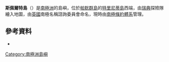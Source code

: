 {{Coord|63|51|S|60|57|W|display=title}}

'''斯佩爾特島'''（{{lang-en|Spert Island}}）是[[南極洲|南極洲]]的島嶼，位於[[帕默群島|帕默群島]]的[[特里尼蒂島|特里尼蒂島]]西端，由[[瑞典|瑞典]]探險隊繪入地圖，由[[英國|英國]]南極名稱諮詢委員會命名，現時由[[南極條約體系|南極條約體系]]管理。

==參考資料==
*{{usgs-gazetteer}}

{{Antarctica-geo-stub}}
[[Category:南極洲島嶼|Category:南極洲島嶼]]